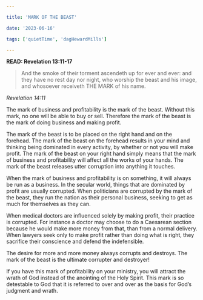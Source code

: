 ```yaml
---

title: 'MARK OF THE BEAST'

date: '2023-06-16'

tags: ['quietTime', 'dagHewardMills']

---
```


**READ: Revelation 13:11-17**

>And the smoke of their torment ascendeth up for ever and ever: and they have no rest day nor night, who worship the beast and his image, and whosoever receiveth THE MARK of his name. 

*Revelation 14:11*

The mark of business and profitability is the mark of the beast. Without this mark, no one will be able to buy or sell. Therefore the mark of the beast is the mark of doing business and making profit. 

The mark of the beast is to be placed on the right hand and on the forehead. The mark of the beast on the forehead results in your mind and thinking being dominated in every activity, by whether or not you will make profit. The mark of the beast on your right hand simply means that the mark of business and profitability will affect all the works of your hands. The mark of the beast releases utter corruption into anything it touches.

When the mark of business and profitability is on something, it will always be run as a business. In the secular world, things that are dominated by profit are usually corrupted. When politicians are corrupted by the mark of the beast, they run the nation as their personal business, seeking to get as much for themselves as they can. 

When medical doctors are influenced solely by making profit, their practice is corrupted. For instance a doctor may choose to do a Caesarean section because he would make more money from that, than from a normal delivery. When lawyers seek only to make profit rather than doing what is right, they sacrifice their conscience and defend the indefensible. 

The desire for more and more money always corrupts and destroys. The mark of the beast is the ultimate corrupter and destroyer! 

If you have this mark of profitability on your ministry, you will attract the wrath of God instead of the anointing of the Holy Spirit. This mark is so detestable to God that it is referred to over and over as the basis for God’s judgment and wrath. 
